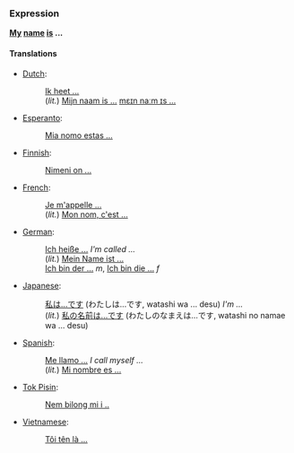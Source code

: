 ===Expression===
'''[[my|My]] [[name]] [[is]] ...'''

====Translations====
*[[Dutch]]:
*:[[Ik heet ...]]
*:(''lit.'') [[Mijn naam is ...]] [[media:Mijn_naam_is.ogg|mɛɪn naːm ɪs ...]]
*[[Esperanto]]:
*:[[Mia nomo estas ...]]
*[[Finnish]]:
*:[[Nimeni on ...]]
*[[French]]: 
*:[[Je m'appelle ...]]
*:(''lit.'') [[Mon nom, c'est ...]]
*[[German]]: 
*:[[Ich heiße ...]] ''I'm called ...''
*:(''lit.'') [[Mein Name ist ...]] 
*:[[Ich bin der ...]] ''m'', [[Ich bin die ...]] ''f''
*[[Japanese]]:
*:[[私は...です]] (わたしは...です, watashi wa ... desu) ''I'm ...''
*:(''lit.'') [[私の名前は...です]] (わたしのなまえは...です, watashi no namae wa ... desu)
*[[Spanish]]:
*:[[Me llamo ...]] ''I call myself ...''
*:(''lit.'') [[Mi nombre es ...]]
*[[Tok Pisin]]:
*:[[Nem bilong mi i ..]]
*[[Vietnamese]]:
*:[[Tôi tên là ...]]